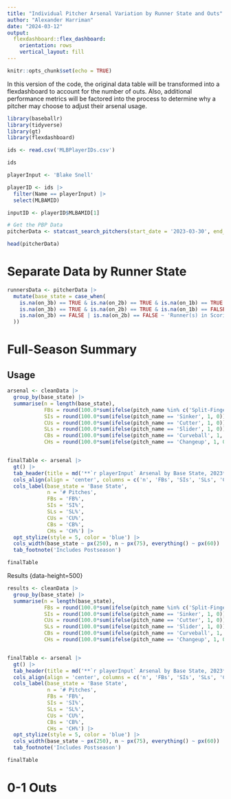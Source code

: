 ---
title: "Individual Pitcher Arsenal Variation by Runner State and Outs"
author: "Alexander Harriman"
date: "2024-03-12"
output: 
  flexdashboard::flex_dashboard:
    orientation: rows
    vertical_layout: fill
---

```{r setup, include=FALSE}
knitr::opts_chunk$set(echo = TRUE)
```


In this version of the code, the original data table will be transformed into a flexdashboard to account for the number of outs. Also, additional performance metrics will be factored into the process to determine why a pitcher may choose to adjust their arsenal usage.


```{r, warning = FALSE}
library(baseballr)
library(tidyverse)
library(gt)
library(flexdashboard)
```


```{r}
ids <- read.csv('MLBPlayerIDs.csv')

ids
```


```{r}
playerInput <- 'Blake Snell'

playerID <- ids |>
  filter(Name == playerInput) |>
  select(MLBAMID)

inputID <- playerID$MLBAMID[1]
```



```{r}
# Get the PBP Data
pitcherData <- statcast_search_pitchers(start_date = '2023-03-30', end_date = '2023-11-01', pitcherid = inputID)

head(pitcherData)
```

# Separate Data by Runner State

```{r}
runnersData <- pitcherData |>
  mutate(base_state = case_when(
    is.na(on_3b) == TRUE & is.na(on_2b) == TRUE & is.na(on_1b) == TRUE ~ 'Bases Empty',
    is.na(on_3b) == TRUE & is.na(on_2b) == TRUE & is.na(on_1b) == FALSE ~ 'Runner on 1st Only',
    is.na(on_3b) == FALSE | is.na(on_2b) == FALSE ~ 'Runner(s) in Scoring Position'
  ))
```




Full-Season Summary
======================================

Usage {data-height=500}
-------------------------------------

```{r}
arsenal <- cleanData |>
  group_by(base_state) |>
  summarise(n = length(base_state),
            FBs = round(100.0*sum(ifelse(pitch_name %in% c('Split-Finger', '4-Seam Fastball'), 1, 0)) / n, 1),
            SIs = round(100.0*sum(ifelse(pitch_name == 'Sinker', 1, 0)) / n, 1),
            CUs = round(100.0*sum(ifelse(pitch_name == 'Cutter', 1, 0)) / n, 1),
            SLs = round(100.0*sum(ifelse(pitch_name == 'Slider', 1, 0)) / n, 1),
            CBs = round(100.0*sum(ifelse(pitch_name == 'Curveball', 1, 0)) / n, 1),
            CHs = round(100.0*sum(ifelse(pitch_name == 'Changeup', 1, 0)) / n, 1))


finalTable <- arsenal |>
  gt() |>
  tab_header(title = md('**`r playerInput` Arsenal by Base State, 2023**')) |>
  cols_align(align = 'center', columns = c('n', 'FBs', 'SIs', 'SLs', 'CUs', 'CBs', 'CHs')) |>
  cols_label(base_state = 'Base State', 
             n = '# Pitches', 
             FBs = 'FB%', 
             SIs = 'SI%', 
             SLs = 'SL%',
             CUs = 'CU%',
             CBs = 'CB%',
             CHs = 'CH%') |>
  opt_stylize(style = 5, color = 'blue') |>
  cols_width(base_state ~ px(250), n ~ px(75), everything() ~ px(60)) |>
  tab_footnote('Includes Postseason')

finalTable
```



Results {data-height=500}


```{r}
results <- cleanData |>
  group_by(base_state) |>
  summarise(n = length(base_state),
            FBs = round(100.0*sum(ifelse(pitch_name %in% c('Split-Finger', '4-Seam Fastball'), 1, 0)) / n, 1),
            SIs = round(100.0*sum(ifelse(pitch_name == 'Sinker', 1, 0)) / n, 1),
            CUs = round(100.0*sum(ifelse(pitch_name == 'Cutter', 1, 0)) / n, 1),
            SLs = round(100.0*sum(ifelse(pitch_name == 'Slider', 1, 0)) / n, 1),
            CBs = round(100.0*sum(ifelse(pitch_name == 'Curveball', 1, 0)) / n, 1),
            CHs = round(100.0*sum(ifelse(pitch_name == 'Changeup', 1, 0)) / n, 1))


finalTable <- arsenal |>
  gt() |>
  tab_header(title = md('**`r playerInput` Arsenal by Base State, 2023**')) |>
  cols_align(align = 'center', columns = c('n', 'FBs', 'SIs', 'SLs', 'CUs', 'CBs', 'CHs')) |>
  cols_label(base_state = 'Base State', 
             n = '# Pitches', 
             FBs = 'FB%', 
             SIs = 'SI%', 
             SLs = 'SL%',
             CUs = 'CU%',
             CBs = 'CB%',
             CHs = 'CH%') |>
  opt_stylize(style = 5, color = 'blue') |>
  cols_width(base_state ~ px(250), n ~ px(75), everything() ~ px(60)) |>
  tab_footnote('Includes Postseason')

finalTable
```



0-1 Outs
=======================================



